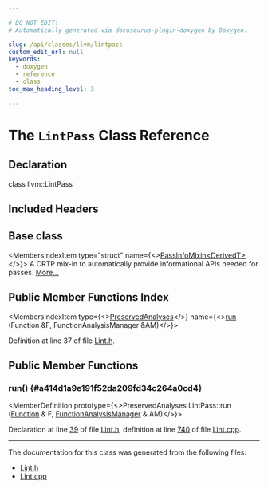 ```yaml
---

# DO NOT EDIT!
# Automatically generated via docusaurus-plugin-doxygen by Doxygen.

slug: /api/classes/llvm/lintpass
custom_edit_url: null
keywords:
  - doxygen
  - reference
  - class
toc_max_heading_level: 3

---
```





# The `LintPass` Class Reference

<DoxygenPage pluginConfig={pluginConfig}>



## Declaration

<CodeBlock>class llvm::LintPass</CodeBlock>

## Included Headers

<IncludesList>
<IncludesListItem
  filePath="llvm/Analysis/Lint.h"
  permalink="/docs/api/files/include/include/llvm/include/llvm/analysis/lint-h"
  isLocal="true" />
</IncludesList>

## Base class

<MembersIndex>

<MembersIndexItem
  type="struct"
  name={<><a href="/docs/api/structs/llvm/passinfomixin">PassInfoMixin&lt;DerivedT&gt;</a></>}>
A CRTP mix-in to automatically provide informational APIs needed for passes. <a href="/docs/api/structs/llvm/passinfomixin/#details">More...</a>
</MembersIndexItem>

</MembersIndex>

## Public Member Functions Index

<MembersIndex>

<MembersIndexItem
  type={<><a href="/docs/api/classes/llvm/preservedanalyses">PreservedAnalyses</a></>}
  name={<><a href="#a414d1a9e191f52da209fd34c264a0cd4">run</a> (Function &amp;F, FunctionAnalysisManager &amp;AM)</>}>
</MembersIndexItem>

</MembersIndex>


Definition at line 37 of file <a href="/docs/api/files/include/include/llvm/include/llvm/analysis/lint-h">Lint.h</a>.

<SectionDefinition>

## Public Member Functions

### run() {#a414d1a9e191f52da209fd34c264a0cd4}

<MemberDefinition
  prototype={<>PreservedAnalyses LintPass::run (<a href="/docs/api/classes/llvm/function">Function</a> &amp; F, <a href="/docs/api/namespaces/llvm/#adce09a5a0de0e3177eb00e932734af2f">FunctionAnalysisManager</a> &amp; AM)</>}>

Declaration at line <a href="/docs/api/files/include/include/llvm/include/llvm/analysis/lint-h/#l00039">39</a> of file <a href="/docs/api/files/include/include/llvm/include/llvm/analysis/lint-h">Lint.h</a>, definition at line <a href="/docs/api/files/lib/lib/analysis/lint-cpp/#l00740">740</a> of file <a href="/docs/api/files/lib/lib/analysis/lint-cpp">Lint.cpp</a>.
</MemberDefinition>

</SectionDefinition>

<hr/>

The documentation for this class was generated from the following files:

<ul>
<li><a href="/docs/api/files/include/include/llvm/include/llvm/analysis/lint-h">Lint.h</a></li>
<li><a href="/docs/api/files/lib/lib/analysis/lint-cpp">Lint.cpp</a></li>
</ul>

</DoxygenPage>
